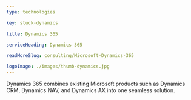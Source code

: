 ```yaml
---
type: technologies

key: stuck-dynamics

title: Dynamics 365

serviceHeading: Dynamics 365

readMoreSlug: consulting/Microsoft-Dynamics-365

logoImage: ./images/thumb-dynamics.jpg
---
```


Dynamics 365 combines existing Microsoft products such as Dynamics CRM, Dynamics NAV, and Dynamics AX into one seamless solution.